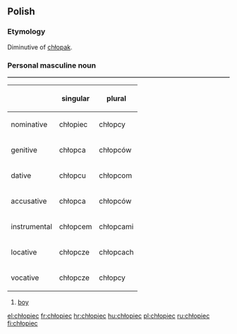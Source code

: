 ==Polish==

===Etymology===
Diminutive of [[chłopak]].

===Personal masculine noun===
{{rfc-header|Personal masculine noun}}
<table border=1>
{|
! !! singular !! plural
|-
! nominative
| chłopiec || chłopcy
|-
! genitive
| chłopca || chłopców
|-
! dative
| chłopcu || chłopcom
|-
! accusative
| chłopca || chłopców
|-
! instrumental
| chłopcem || chłopcami
|-
! locative
| chłopcze || chłopcach
|-
! vocative
| chłopcze || chłopcy
|}
</table>

# [[boy]]

[[el:chłopiec]]
[[fr:chłopiec]]
[[hr:chłopiec]]
[[hu:chłopiec]]
[[pl:chłopiec]]
[[ru:chłopiec]]
[[fi:chłopiec]]